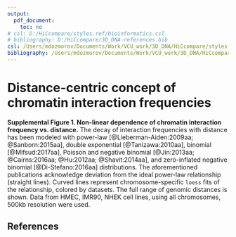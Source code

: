 ```yaml
---
output:
  pdf_document:
    toc: no
# csl: D:/HiCcompare/styles.ref/bioinformatics.csl
# bibliography: D:/HiCcompare/3D_DNA-references.bib
csl: /Users/mdozmorov/Documents/Work/VCU_work/3D_DNA/HiCcompare/styles.ref/genome-research.csl
bibliography: /Users/mdozmorov/Documents/Work/VCU_work/3D_DNA/HiCcompare/3D_DNA-references.bib
---
```


\pagenumbering{gobble}

# Distance-centric concept of chromatin interaction frequencies

**Supplemental Figure 1. Non-linear dependence of chromatin interaction frequency vs. distance.** The decay of interaction frequencies with distance has been modeled with power-law [@Lieberman-Aiden:2009aa; @Sanborn:2015aa], double exponential [@Tanizawa:2010aa], binomial [@Mifsud:2017aa], Poisson and negative binomial [@Jin:2013aa; @Cairns:2016aa; @Hu:2012aa; @Shavit:2014aa], and zero-inflated negative binomial [@Di-Stefano:2016aa] distributions. The aforementioned publications acknowledge deviation from the ideal power-law relationship (straight lines). Curved lines represent chromosome-specific `loess` fits of the relationship, colored by datasets. The full range of genomic distances is shown. Data from HMEC, IMR90, NHEK cell lines, using all chromosomes, 500kb resolution were used.

\begin{center}
\includegraphics[height=250px]{../figures/fig1B.png}
\end{center}

## References